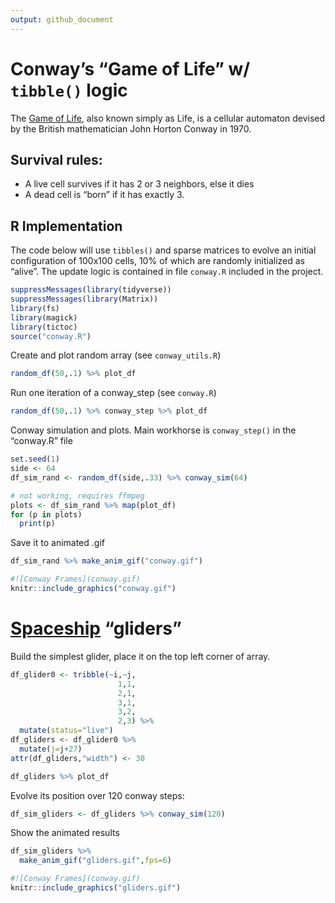 ```yaml
---
output: github_document
---
```


# Conway's "Game of Life" w/ `tibble()` logic

The [Game of Life](https://en.wikipedia.org/wiki/Conway%27s_Game_of_Life), also known simply as Life, is a cellular automaton devised by the British mathematician John Horton Conway in 1970.

## Survival rules:

- A live cell survives if it has 2 or 3 neighbors, else it dies
- A dead cell is "born" if it has exactly 3.

## R Implementation

The code below will use `tibbles()` and sparse matrices to evolve an initial configuration of 100x100 cells, 10% of which are randomly initialized as "alive". The update logic is contained in file `conway.R` included in the project.

```r
suppressMessages(library(tidyverse))
suppressMessages(library(Matrix))
library(fs)
library(magick)
library(tictoc)
source("conway.R")
```

Create and plot random array (see `conway_utils.R`)

```r
random_df(50,.1) %>% plot_df
```

Run one iteration of a conway_step (see `conway.R`)

```r
random_df(50,.1) %>% conway_step %>% plot_df
```

Conway simulation and plots. Main workhorse is `conway_step()` in the "conway.R" file

```r
set.seed(1)
side <- 64
df_sim_rand <- random_df(side,.33) %>% conway_sim(64)
```

```r
# not working, requires ffmpeg
plots <- df_sim_rand %>% map(plot_df)
for (p in plots)
  print(p)
```

Save it to animated .gif

```r
df_sim_rand %>% make_anim_gif("conway.gif")
```

```r
#![Conway Frames](conway.gif)
knitr::include_graphics("conway.gif")
```

# [Spaceship](https://en.wikipedia.org/wiki/Conway%27s_Game_of_Life) "gliders"

Build the simplest glider, place it on the top left corner of array.

```r
df_glider0 <- tribble(~i,~j,
                        1,1,
                        2,1,
                        3,1,
                        3,2,
                        2,3) %>%
  mutate(status="live")
df_gliders <- df_glider0 %>%
  mutate(j=j+27)
attr(df_gliders,"width") <- 30

df_gliders %>% plot_df
```

Evolve its position over 120 conway steps:

```r
df_sim_gliders <- df_gliders %>% conway_sim(120)
```

Show the animated results

```r
df_sim_gliders %>%
  make_anim_gif("gliders.gif",fps=6)
```

```r
#![Conway Frames](conway.gif)
knitr::include_graphics("gliders.gif")
```